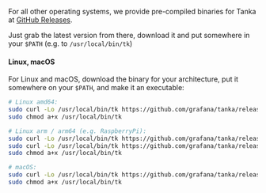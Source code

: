 For all other operating systems, we provide pre-compiled binaries for Tanka at
[GitHub Releases](https://github.com/grafana/tanka/releases).

Just grab the latest version from there, download it and put somewhere in your
`$PATH` (e.g. to `/usr/local/bin/tk`)

#### Linux, macOS

For Linux and macOS, download the binary for your architecture, put it somewhere on your `$PATH`, and make it an executable:

```bash
# Linux amd64:
sudo curl -Lo /usr/local/bin/tk https://github.com/grafana/tanka/releases/latest/download/tk-linux-amd64
sudo chmod a+x /usr/local/bin/tk

# Linux arm / arm64 (e.g. RaspberryPi):
sudo curl -Lo /usr/local/bin/tk https://github.com/grafana/tanka/releases/latest/download/tk-linux-arm
sudo curl -Lo /usr/local/bin/tk https://github.com/grafana/tanka/releases/latest/download/tk-linux-arm64
sudo chmod a+x /usr/local/bin/tk

# macOS:
sudo curl -Lo /usr/local/bin/tk https://github.com/grafana/tanka/releases/latest/download/tk-darwin-amd64
sudo chmod a+x /usr/local/bin/tk
```
